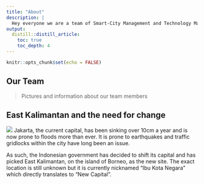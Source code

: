 ```yaml
---
title: "About"
description: |
  Hey everyone we are a team of Smart-City Management and Technology Majors from Singapore Management University! This website documents our journey through developing a report and proposing recommendations for Indonesia's New National Capital Development Plan. Hope you enjoy!
output: 
  distill::distill_article:
    toc: true
    toc_depth: 4
---
```


```r
knitr::opts_chunk$set(echo = FALSE)
```

## Our Team

> Pictures and information about our team members

## East Kalimantan and the need for change

![](img/east_kalimantan.jpg)
Jakarta, the current capital, has been sinking over 10cm a year and is now prone to floods more than ever. It is prone to earthquakes and traffic gridlocks within the city have long been an issue.

As such, the Indonesian government has decided to shift its capital and has picked East Kalimantan, on the island of Borneo, as the new site. The exact location is still unknown but it is currently nicknamed “Ibu Kota Negara” which directly translates to “New Capital”.
